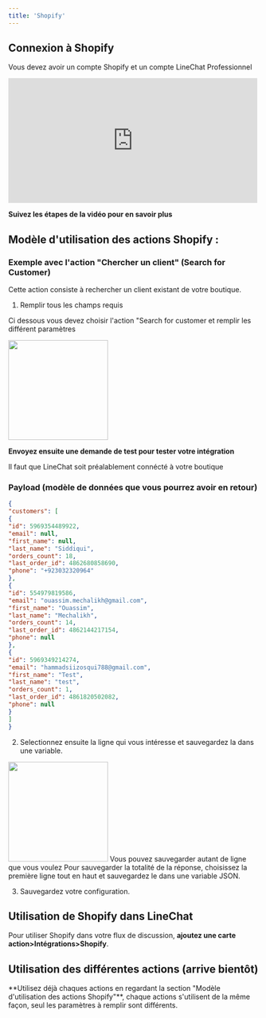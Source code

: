 ```yaml
---
title: 'Shopify'
---
```

## Connexion à Shopify
<Info>Vous devez avoir un compte Shopify et un compte LineChat Professionnel</Info>
<iframe width="500" height="250" src="https://www.youtube.com/embed/IuEP5gG8Elw" title="Connecter Shopify à son chatbot LineChat - Tutoriel en français" frameborder="0" allow="accelerometer; autoplay; clipboard-write; encrypted-media; gyroscope; picture-in-picture; web-share" referrerpolicy="strict-origin-when-cross-origin" allowfullscreen></iframe>

**Suivez les étapes de la vidéo pour en savoir plus**

## Modèle d'utilisation des actions Shopify : 

### Exemple avec l'action "Chercher un client" (Search for Customer)

Cette action consiste à rechercher un client existant de votre boutique.

1. Remplir tous les champs requis

Ci dessous vous devez choisir l'action "Search for customer et remplir les différent paramètres

<img height="200" src="https://res.cloudinary.com/dfp1qo2jy/image/upload/v1711635899/SCR-20240328-noju_gahvra.png" />

**Envoyez ensuite une demande de test pour tester votre intégration**

<Warning>
Il faut que LineChat soit préalablement connécté à votre boutique
</Warning>

### Payload (modèle de données que vous pourrez avoir en retour)

```json
{
"customers": [
{
"id": 5969354489922,
"email": null,
"first_name": null,
"last_name": "Siddiqui",
"orders_count": 18,
"last_order_id": 4862680858690,
"phone": "+923032320964"
},
{
"id": 554979819586,
"email": "ouassim.mechalikh@gmail.com",
"first_name": "Ouassim",
"last_name": "Mechalikh",
"orders_count": 14,
"last_order_id": 4862144217154,
"phone": null
},
{
"id": 5969349214274,
"email": "hammadsiizosqui788@gmail.com",
"first_name": "Test",
"last_name": "test",
"orders_count": 1,
"last_order_id": 4861820502082,
"phone": null
}
]
}

```

2. Selectionnez ensuite la ligne qui vous intéresse et sauvegardez la dans une variable. 
<img height="200" src="https://res.cloudinary.com/dfp1qo2jy/image/upload/v1718724404/SCR-20240618-pglo_xdnpyq.png" />
<Info>
Vous pouvez sauvegarder autant de ligne que vous voulez
</Info>

<Info>
Pour sauvegarder la totalité de la réponse, choisissez la première ligne tout en haut et sauvegardez le dans une variable JSON.
</Info>



3. Sauvegardez votre configuration.


## Utilisation de Shopify dans LineChat

Pour utiliser Shopify dans votre flux de discussion, **ajoutez une carte action>Intégrations>Shopify**.

## Utilisation des différentes actions (arrive bientôt)

<Info>
**Utilisez déjà chaques actions en regardant la section "Modèle d'utilisation des actions Shopify"**, chaque actions s'utilisent de la même façon, seul les paramètres à remplir sont différents.
</Info>

<CardGroup cols={2}>
  <Card title="Clients" icon="square-1" href="soon.mdx">

  </Card>
  <Card title="Produits" icon="square-2" href="soon.mdx">
 
  </Card>
  <Card title="Commandes" icon="square-3" href="soon.mdx">
 
  </Card>
  <Card title="Ecommerce" icon="square-4" href="soon.mdx">
    
  </Card>
   <Card title="Meta Fiels" icon="square-3" href="soon.mdx">
   
  </Card>
  <Card title="Déclencheurs" icon="square-4" href="soon.mdx">
   
  </Card>
</CardGroup>


